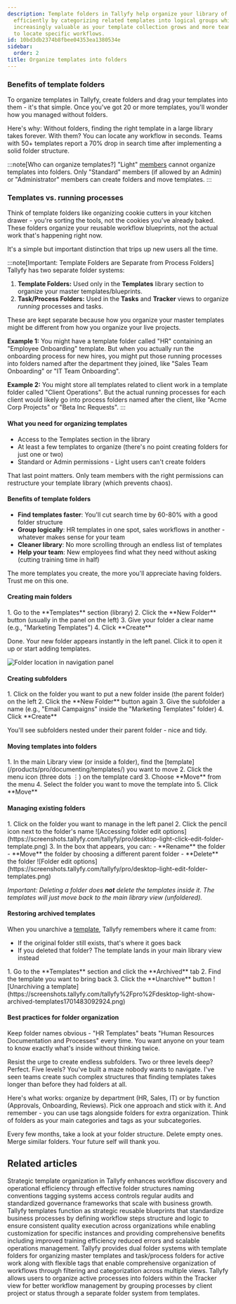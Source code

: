 ```yaml
---
description: Template folders in Tallyfy help organize your library of workflow blueprints
  efficiently by categorizing related templates into logical groups which becomes
  increasingly valuable as your template collection grows and more team members need
  to locate specific workflows.
id: 10bd3db2374b8fbee04353ea1380534e
sidebar:
  order: 2
title: Organize templates into folders
---
```



### Benefits of template folders

To organize templates in Tallyfy, create folders and drag your templates into them - it's that simple. Once you've got 20 or more templates, you'll wonder how you managed without folders.

Here's why: Without folders, finding the right template in a large library takes forever. With them? You can locate any workflow in seconds. Teams with 50+ templates report a 70% drop in search time after implementing a solid folder structure.

:::note[Who can organize templates?]
"Light" [members](/products/pro/documenting/members/) cannot organize templates into folders. Only "Standard" members (if allowed by an Admin) or "Administrator" members can create folders and move templates.
:::

### Templates vs. running processes

Think of template folders like organizing cookie cutters in your kitchen drawer - you're sorting the tools, not the cookies you've already baked. These folders organize your reusable workflow blueprints, not the actual work that's happening right now.

It's a simple but important distinction that trips up new users all the time.

:::note[Important: Template Folders are Separate from Process Folders]
Tallyfy has two separate folder systems:

1.  **Template Folders:** Used only in the **Templates** library section to organize your master templates/blueprints.
2.  **Task/Process Folders:** Used in the **Tasks** and **Tracker** views to organize *running* processes and tasks.

These are kept separate because how you organize your master templates might be different from how you organize your live projects.

**Example 1:** You might have a template folder called "HR" containing an "Employee Onboarding" template. But when you actually run the onboarding process for new hires, you might put those running processes into folders named after the department they joined, like "Sales Team Onboarding" or "IT Team Onboarding".

**Example 2:** You might store all templates related to client work in a template folder called "Client Operations". But the actual running processes for each client would likely go into process folders named after the client, like "Acme Corp Projects" or "Beta Inc Requests".
:::

#### What you need for organizing templates
- Access to the Templates section in the library
- At least a few templates to organize (there's no point creating folders for just one or two)
- Standard or Admin permissions - Light users can't create folders

That last point matters. Only team members with the right permissions can restructure your template library (which prevents chaos).

#### Benefits of template folders
- **Find templates faster**: You'll cut search time by 60-80% with a good folder structure
- **Group logically**: HR templates in one spot, sales workflows in another - whatever makes sense for your team
- **Cleaner library**: No more scrolling through an endless list of templates
- **Help your team**: New employees find what they need without asking (cutting training time in half)

The more templates you create, the more you'll appreciate having folders. Trust me on this one.

#### Creating main folders

<Steps>
1. Go to the **Templates** section (library)
2. Click the **New Folder** button (usually in the panel on the left)
3. Give your folder a clear name (e.g., "Marketing Templates")
4. Click **Create**
</Steps>

Done. Your new folder appears instantly in the left panel. Click it to open it up or start adding templates.

![Folder location in navigation panel](https://screenshots.tallyfy.com/tallyfy/pro/desktop-light-point-folders-templates.png)

#### Creating subfolders

<Steps>
1. Click on the folder you want to put a new folder inside (the parent folder) on the left
2. Click the **New Folder** button again
3. Give the subfolder a name (e.g., "Email Campaigns" inside the "Marketing Templates" folder)
4. Click **Create**
</Steps>

You'll see subfolders nested under their parent folder - nice and tidy.

#### Moving templates into folders

<Steps>
1. In the main Library view (or inside a folder), find the [template](/products/pro/documenting/templates/) you want to move
2. Click the menu icon (three dots ⋮) on the template card
3. Choose **Move** from the menu
4. Select the folder you want to move the template into
5. Click **Move**
</Steps>

#### Managing existing folders

<Steps>
1. Click on the folder you want to manage in the left panel
2. Click the pencil icon next to the folder's name
   ![Accessing folder edit options](https://screenshots.tallyfy.com/tallyfy/pro/desktop-light-click-edit-folder-template.png)
3. In the box that appears, you can:
    - **Rename** the folder
    - **Move** the folder by choosing a different parent folder
    - **Delete** the folder
   ![Folder edit options](https://screenshots.tallyfy.com/tallyfy/pro/desktop-light-edit-folder-templates.png)
</Steps>

*Important: Deleting a folder does **not** delete the templates inside it. The templates will just move back to the main library view (unfoldered).* 

#### Restoring archived templates

When you unarchive a [template](/products/pro/documenting/templates/), Tallyfy remembers where it came from:
- If the original folder still exists, that's where it goes back
- If you deleted that folder? The template lands in your main library view instead

<Steps>
1. Go to the **Templates** section and click the **Archived** tab
2. Find the template you want to bring back
3. Click the **Unarchive** button
   ![Unarchiving a template](https://screenshots.tallyfy.com/tallyfy%2Fpro%2Fdesktop-light-show-archived-templates1701483092924.png)
</Steps>

#### Best practices for folder organization

Keep folder names obvious - "HR Templates" beats "Human Resources Documentation and Processes" every time. You want anyone on your team to know exactly what's inside without thinking twice.

Resist the urge to create endless subfolders. Two or three levels deep? Perfect. Five levels? You've built a maze nobody wants to navigate. I've seen teams create such complex structures that finding templates takes longer than before they had folders at all.

Here's what works: organize by department (HR, Sales, IT) or by function (Approvals, Onboarding, Reviews). Pick one approach and stick with it. And remember - you can use tags alongside folders for extra organization. Think of folders as your main categories and tags as your subcategories.

Every few months, take a look at your folder structure. Delete empty ones. Merge similar folders. Your future self will thank you.


## Related articles
<CardGrid>
<LinkTitleCard header="<b>Templates > Best practices for template organization and management</b>" href="/products/pro/documenting/templates/template-organization-best-practices/" > Strategic template organization in Tallyfy enhances workflow discovery and operational efficiency through effective folder structures naming conventions tagging systems access controls regular audits and standardized governance frameworks that scale with business growth. </LinkTitleCard>
<LinkTitleCard header="<b>Documenting > Templates</b>" href="/products/pro/documenting/templates/" > Tallyfy templates function as strategic reusable blueprints that standardize business processes by defining workflow steps structure and logic to ensure consistent quality execution across organizations while enabling customization for specific instances and providing comprehensive benefits including improved training efficiency reduced errors and scalable operations management. </LinkTitleCard>
<LinkTitleCard header="<b>Tasks View > Organize tasks and processes into folders</b>" href="/products/pro/tracking-and-tasks/tasks-view/how-can-i-add-tasks-to-folders-in-tallyfy/" > Tallyfy provides dual folder systems with template folders for organizing master templates and task/process folders for active work along with flexible tags that enable comprehensive organization of workflows through filtering and categorization across multiple views. </LinkTitleCard>
<LinkTitleCard header="<b>Organize Processes > Organize processes into folders</b>" href="/products/pro/tracking-and-tasks/tracker-view/organize-processes/how-can-i-add-tasks-to-folders-in-tallyfy/" > Tallyfy allows users to organize active processes into folders within the Tracker view for better workflow management by grouping processes by client project or status through a separate folder system from templates. </LinkTitleCard>
</CardGrid>